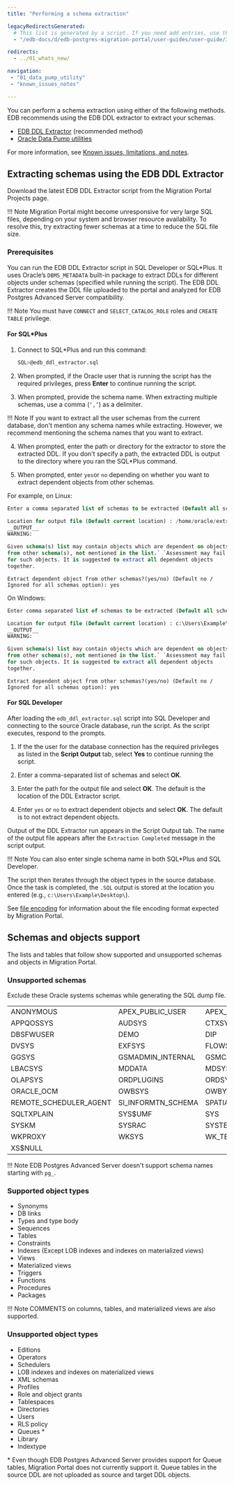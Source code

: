 ```yaml
---
title: "Performing a schema extraction"

legacyRedirectsGenerated:
  # This list is generated by a script. If you need add entries, use the `legacyRedirects` key.
  - "/edb-docs/d/edb-postgres-migration-portal/user-guides/user-guide/3.0.1/mp_schema_extraction.html"

redirects:
  - ../01_whats_new/

navigation:
 - "01_data_pump_utility"
 - "known_issues_notes"

---
```


<div id="mp_schema_extraction" class="registered_link"></div>

You can perform a schema extraction using either of the following methods. EDB recommends using the EDB DDL extractor to extract your schemas.
 -  [EDB DDL Extractor](#extracting-schemas-using-the-edb-ddl-extractor) (recommended method)
 -  [Oracle Data Pump utilities](01_data_pump_utility/) 

For more information, see [Known issues, limitations, and notes](known_issues_notes/). 

## Extracting schemas using the EDB DDL Extractor

Download the latest EDB DDL Extractor script from the Migration Portal Projects page.

!!! Note
    Migration Portal might become unresponsive for very large SQL files, depending on your system and browser resource availability. To resolve this, try extracting fewer schemas at a time to reduce the SQL file size.

### Prerequisites

You can run the EDB DDL Extractor script in SQL Developer or SQL\*Plus. It uses Oracle’s `DBMS_METADATA` built-in package to extract DDLs for different objects under schemas (specified while running the script). The EDB DDL Extractor creates the DDL file uploaded to the portal and analyzed for EDB Postgres Advanced Server compatibility.

!!! Note
    You must have `CONNECT` and `SELECT_CATALOG_ROLE` roles and `CREATE TABLE` privilege.

#### For SQL\*Plus

1.  Connect to SQL\*Plus and run this command:

    ```sql
    SQL>@edb_ddl_extractor.sql
    ```

2.  When prompted, if the Oracle user that is running the script has the required privileges, press **Enter** to continue running the script. 

3.  When prompted, provide the schema name. When extracting multiple schemas, use a comma (`‘,’`) as a delimiter.

 !!! Note
     If you want to extract all the user schemas from the current database, don't mention any schema names while extracting. However, we recommend mentioning the schema names that you want to extract.

4.  When prompted, enter the path or directory for the extractor to store the extracted DDL. If you don't specify a path, the extracted DDL is output to the directory where you ran the SQL\*Plus command.
  
5.  When prompted, enter `yes`or `no` depending on whether you want to extract dependent objects from other schemas.

For example, on Linux:

```sql
Enter a comma separated list of schemas to be extracted (Default all schemas): HR, SCOTT, FINANCE

Location for output file (Default current location) : /home/oracle/extracted_ddls/
__OUTPUT__
WARNING:

Given schema(s) list may contain objects which are dependent on objects 
from other schema(s), not mentioned in the list.` `Assessment may fail 
for such objects. It is suggested to extract all dependent objects 
together.
```
```
Extract dependent object from other schemas?(yes/no) (Default no / Ignored for all schemas option): yes
```
On Windows:

```sql
Enter comma separated list of schemas to be extracted (Default all schemas): HR, SCOTT, FINANCE

Location for output file (Default current location) : c:\Users\Example\Desktop\
__OUTPUT__
WARNING:

Given schema(s) list may contain objects which are dependent on objects 
from other schema(s), not mentioned in the list.` `Assessment may fail 
for such objects. It is suggested to extract all dependent objects 
together.
```
```
Extract dependent object from other schemas?(yes/no) (Default no / Ignored for all schemas option): yes
```

#### For SQL Developer

After loading the `edb_ddl_extractor.sql` script into SQL Developer and connecting to the source Oracle database, run the script. As the script executes, respond to the prompts.

1.  If the the user for the database connection has the required privileges as listed in the **Script Output** tab, select **Yes** to continue running the script.

2.  Enter a comma-separated list of schemas and select **OK**.

3.  Enter the path for the output file and select **OK**. The default is the location of the DDL Extractor script.

4.  Enter `yes` or `no` to extract dependent objects and select **OK**. The default is to not extract dependent objects. 

Output of the DDL Extractor run appears in the Script Output tab. The name of the output file appears after the `Extraction Completed` message in the script output.

!!! Note
    You can also enter single schema name in both SQL\*Plus and SQL Developer.

The script then iterates through the object types in the source database. Once the task is completed, the `.SQL` output is stored at the location you entered (e.g., `c:\Users\Example\Desktop\`).

See [file encoding](known_issues_notes/#file-encoding) for information about the file encoding format expected by Migration Portal.


## Schemas and objects support

The lists and tables that follow show supported and unsupported schemas and objects in Migration Portal.

### Unsupported schemas

Exclude these Oracle systems schemas while generating the SQL dump file.

|                       |                     |                   |                    |                         |
| :-------------------- | :------------------ | :---------------- | :----------------- | :---------------------- |
| ANONYMOUS	| APEX_PUBLIC_USER	| APEX_030200	| APEX_040000	| APEX_040200	 |
| APPQOSSYS	| AUDSYS	| CTXSYS	| DMSYS	| DBSNMP	 |
| DBSFWUSER	| DEMO	| DIP	| DMSYS	| DVF	 |
| DVSYS	| EXFSYS	| FLOWS_FILES	| FLOWS_020100	| FRANCK	 |
| GGSYS	| GSMADMIN_INTERNAL	| GSMCATUSER	| GSMROOTUSER	| GSMUSER	 |
| LBACSYS	| MDDATA	| MDSYS	| MGMT_VIEW	| OJVMSYS	 |
| OLAPSYS	| ORDPLUGINS	| ORDSYS	| ORDDATA	| OUTLN	 |
| ORACLE_OCM	| OWBSYS	| OWBYSS_AUDIT	| PDBADMIN	| RMAN	 |
| REMOTE_SCHEDULER_AGENT	| SI_INFORMTN_SCHEMA	| SPATIAL_CSW_ADMIN_USR	| SPATIAL_WFS_ADMIN_USR	| SQLTXADMIN	 |
| SQLTXPLAIN	| SYS$UMF	| SYS	| SYSBACKUP	| SYSDG	 |
| SYSKM	| SYSRAC	| SYSTEM	| SYSMAN	| TSMSYS	 |
| WKPROXY	| WKSYS	| WK_TEST	| WMSYS	| XDB	 |
| XS$NULL	| 				 |	

!!! Note
    EDB Postgres Advanced Server doesn't support schema names starting with `pg_`.

### Supported object types

-   Synonyms
-   DB links
-   Types and type body
-   Sequences
-   Tables
-   Constraints
-   Indexes (Except LOB indexes and indexes on materialized views)
-   Views
-   Materialized views
-   Triggers
-   Functions
-   Procedures
-   Packages

!!! Note
    COMMENTS on columns, tables, and materialized views are also supported.

### Unsupported object types

-   Editions
-   Operators
-   Schedulers
-   LOB indexes and indexes on materialized views
-   XML schemas
-   Profiles
-   Role and object grants
-   Tablespaces
-   Directories
-   Users
-   RLS policy
-   Queues *
-   Library
-   Indextype

\* Even though EDB Postgres Advanced Server provides support for Queue tables, Migration Portal does not currently support it. Queue tables in the source DDL are not uploaded as source and target DDL objects.    
